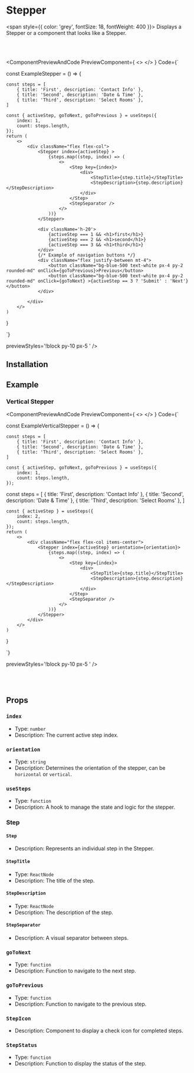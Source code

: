 
# Stepper

<span style={{ color: 'grey', fontSize: 18, fontWeight: 400 }}>
  Displays a Stepper or a component that looks like a Stepper.
</span>

<br></br>

<ComponentPreviewAndCode 
PreviewComponent={
<>
<StepperWrapper/>
</>
}
Code={`

const ExampleStepper = () => {

    const steps = [
        { title: 'First', description: 'Contact Info' },
        { title: 'Second', description: 'Date & Time' },
        { title: 'Third', description: 'Select Rooms' },
    ]

    const { activeStep, goToNext, goToPrevious } = useSteps({
        index: 1,
        count: steps.length,
    });
    return (
        <>
            <div className="flex flex-col">
                <Stepper index={activeStep} >
                    {steps.map((step, index) => (
                        <>
                            <Step key={index}>
                                <div>
                                    <StepTitle>{step.title}</StepTitle>
                                    <StepDescription>{step.description}</StepDescription>
                                </div>
                            </Step>
                            <StepSeparator />
                        </>
                    ))}
                </Stepper>

                <div className='h-20'>
                    {activeStep === 1 && <h1>first</h1>}
                    {activeStep === 2 && <h1>second</h1>}
                    {activeStep === 3 && <h1>third</h1>}
                </div>
                {/* Example of navigation buttons */}
                <div className="flex justify-between mt-4">
                    <button className="bg-blue-500 text-white px-4 py-2 rounded-md" onClick={goToPrevious}>Previous</button>
                    <button className="bg-blue-500 text-white px-4 py-2 rounded-md" onClick={goToNext} >{activeStep == 3 ? 'Submit' : 'Next'}</button>
                </div>

            </div>
        </>
    )
}

`}

previewStyles='!block py-10 px-5 '
/>

## Installation

<CommandBlock command="npx react-nex add Stepper" />

## Example

### Vertical Stepper

<ComponentPreviewAndCode 
PreviewComponent={
<>
<StepperVertical orientation="vertical" />
</>
}
Code={`

const ExampleVerticalStepper = () => {

    const steps = [
        { title: 'First', description: 'Contact Info' },
        { title: 'Second', description: 'Date & Time' },
        { title: 'Third', description: 'Select Rooms' },
    ]

    const { activeStep, goToNext, goToPrevious } = useSteps({
        index: 1,
        count: steps.length,
    });
   const steps = [
        { title: 'First', description: 'Contact Info' },
        { title: 'Second', description: 'Date & Time' },
        { title: 'Third', description: 'Select Rooms' },
    ]

    const { activeStep } = useSteps({
        index: 2,
        count: steps.length,
    });
    return (
        <>
            <div className="flex flex-col items-center">
                <Stepper index={activeStep} orientation={orientation}>
                    {steps.map((step, index) => (
                        <>
                            <Step key={index}>
                                <div>
                                    <StepTitle>{step.title}</StepTitle>
                                    <StepDescription>{step.description}</StepDescription>
                                </div>
                            </Step>
                            <StepSeparator />
                        </>
                    ))}
                </Stepper>
            </div>
        </>
    )
}

`}

previewStyles='!block py-10 px-5 '
/>

<br></br>

## Props

### `index`

- Type: `number`
- Description: The current active step index.

### `orientation`

- Type: `string`
- Description: Determines the orientation of the stepper, can be `horizontal` or `vertical`.

### `useSteps`

- Type: `function`
- Description: A hook to manage the state and logic for the stepper.

### Step

#### `Step`

- Description: Represents an individual step in the Stepper.

#### `StepTitle`

- Type: `ReactNode`
- Description: The title of the step.

#### `StepDescription`

- Type: `ReactNode`
- Description: The description of the step.

#### `StepSeparator`

- Description: A visual separator between steps.

### `goToNext`

- Type: `function`
- Description: Function to navigate to the next step.

### `goToPrevious`

- Type: `function`
- Description: Function to navigate to the previous step.

### `StepIcon`

- Description: Component to display a check icon for completed steps.

### `StepStatus`

- Type: `function`
- Description: Function to display the status of the step.

